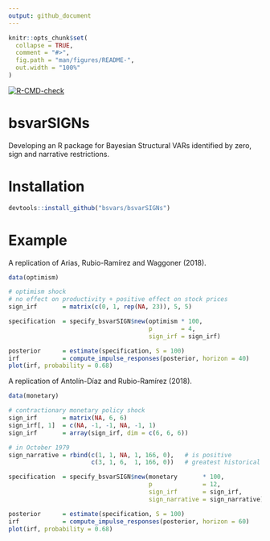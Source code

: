 ```yaml
---
output: github_document
---
```


<!-- README.md is generated from README.Rmd. Please edit that file -->

```r
knitr::opts_chunk$set(
  collapse = TRUE,
  comment = "#>",
  fig.path = "man/figures/README-",
  out.width = "100%"
)
```

<!-- badges: start -->
[![R-CMD-check](https://github.com/bsvars/bsvarSIGNs/actions/workflows/R-CMD-check.yaml/badge.svg)](https://github.com/bsvars/bsvarSIGNs/actions/workflows/R-CMD-check.yaml)
<!-- badges: end -->

# bsvarSIGNs

Developing an R package for Bayesian Structural VARs identified by zero, sign and narrative restrictions. 

# Installation

```r
devtools::install_github("bsvars/bsvarSIGNs")
```

# Example

A replication of Arias, Rubio-Ramírez and Waggoner (2018).

```r
data(optimism)

# optimism shock
# no effect on productivity + positive effect on stock prices
sign_irf       = matrix(c(0, 1, rep(NA, 23)), 5, 5)

specification  = specify_bsvarSIGN$new(optimism * 100,
                                       p        = 4,
                                       sign_irf = sign_irf)

posterior      = estimate(specification, S = 100)
irf            = compute_impulse_responses(posterior, horizon = 40)
plot(irf, probability = 0.68)
```

A replication of Antolín-Díaz and Rubio-Ramírez (2018).

```r
data(monetary)

# contractionary monetary policy shock
sign_irf       = matrix(NA, 6, 6)
sign_irf[, 1]  = c(NA, -1, -1, NA, -1, 1)
sign_irf       = array(sign_irf, dim = c(6, 6, 6))

# in October 1979
sign_narrative = rbind(c(1, 1, NA, 1, 166, 0),   # is positive
                       c(3, 1, 6,  1, 166, 0))   # greatest historical decomposition

specification  = specify_bsvarSIGN$new(monetary       * 100,
                                       p              = 12,
                                       sign_irf       = sign_irf,
                                       sign_narrative = sign_narrative)

posterior      = estimate(specification, S = 100)
irf            = compute_impulse_responses(posterior, horizon = 60)
plot(irf, probability = 0.68)
```


